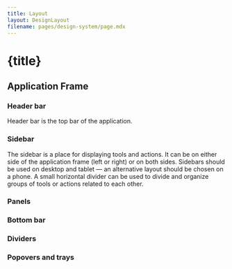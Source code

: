 ```yaml
---
title: Layout
layout: DesignLayout
filename: pages/design-system/page.mdx
---
```



# {title}

## Application Frame 

### Header bar

Header bar is the top bar of the application.

<HeaderBarView />

### Sidebar 

The sidebar is a place for displaying tools and actions. It can be on either side of the application frame (left or right) or on both sides. Sidebars should be used on desktop and tablet — an alternative layout should be chosen on a phone. A small horizontal divider can be used to divide and organize groups of tools or actions related to each other.

<SideBarView />



### Panels 

### Bottom bar

### Dividers

### Popovers and trays